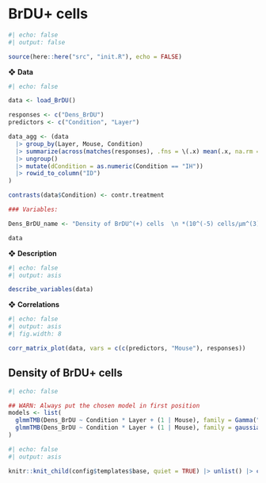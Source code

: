 # BrDU+ cells

```r
#| echo: false
#| output: false

source(here::here("src", "init.R"), echo = FALSE)
```

❖ **Data**

```r
#| echo: false

data <- load_BrDU()

responses <- c("Dens_BrDU")
predictors <- c("Condition", "Layer")

data_agg <- (data 
  |> group_by(Layer, Mouse, Condition) 
  |> summarize(across(matches(responses), .fns = \(.x) mean(.x, na.rm = T))) 
  |> ungroup() 
  |> mutate(dCondition = as.numeric(Condition == "IH")) 
  |> rowid_to_column("ID")
)

contrasts(data$Condition) <- contr.treatment

### Variables:

Dens_BrDU_name <- "Density of BrDU^(+) cells  \n *(10^(-5) cells/μm^(3))*"

data
```

❖ **Description**

```r
#| echo: false
#| output: asis

describe_variables(data)
```

❖ **Correlations**

```r
#| echo: false
#| output: asis
#| fig.width: 8

corr_matrix_plot(data, vars = c(c(predictors, "Mouse"), responses))
```


## Density of BrDU+ cells

```r
#| echo: false

## WARN: Always put the chosen model in first position
models <- list(
  glmmTMB(Dens_BrDU ~ Condition * Layer + (1 | Mouse), family = Gamma("log"), data = data, REML = TRUE),
  glmmTMB(Dens_BrDU ~ Condition * Layer + (1 | Mouse), family = gaussian("log"), data = data, REML = TRUE)
)
```

```r
#| echo: false
#| output: asis

knitr::knit_child(config$templates$base, quiet = TRUE) |> unlist() |> cat(sep = '\n')
```
